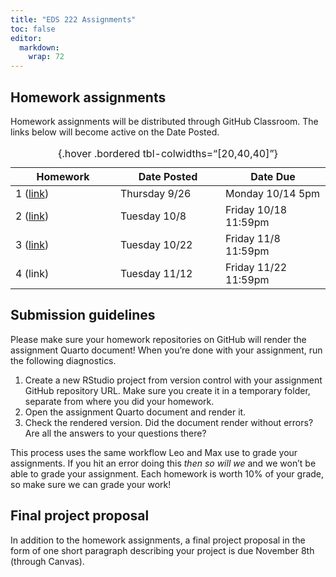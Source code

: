 ```yaml
---
title: "EDS 222 Assignments"
toc: false
editor: 
  markdown: 
    wrap: 72
---
```


## Homework assignments

Homework assignments will be distributed through GitHub Classroom. The
links below will become active on the Date Posted.

| Homework | Date Posted | Date Due |
|------------------------|------------------------|------------------------|
| 1 ([link](https://classroom.github.com/a/1Rml_wbC)) | Thursday 9/26 | Monday 10/14 5pm |
| 2 ([link](https://classroom.github.com/a/mlJ3iaU4)) | Tuesday 10/8 | Friday 10/18 11:59pm |
| 3 ([link](https://classroom.github.com/a/bDJFkAYN)) | Tuesday 10/22 | Friday 11/8 11:59pm |
| 4 (link) | Tuesday 11/12 | Friday 11/22 11:59pm |

: {.hover .bordered tbl-colwidths="\[20,40,40\]"}

## Submission guidelines

Please make sure your homework repositories on GitHub will render the
assignment Quarto document! When you're done with your assignment, run
the following diagnostics.

1.  Create a new RStudio project from version control with your
    assignment GitHub repository URL. Make sure you create it in a
    temporary folder, separate from where you did your homework.
2.  Open the assignment Quarto document and render it.
3.  Check the rendered version. Did the document render without errors?
    Are all the answers to your questions there?

This process uses the same workflow Leo and Max use to grade your
assignments. If you hit an error doing this *then so will we* and we
won't be able to grade your assignment. Each homework is worth 10% of
your grade, so make sure we can grade your work!

## Final project proposal

In addition to the homework assignments, a final project proposal in the
form of one short paragraph describing your project is due November 8th
(through Canvas).
